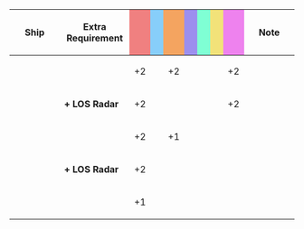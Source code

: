 {|class="wikitable" style="width:100%; text-align: center; vertical-align: middle;"
|-
! style="width: 20%;" | Ship
! style="width: 25%;" | Extra Requirement
! style="width: 5%; background-color: lightcoral;" | {{Firepower}}
! style="width: 5%; background-color: lightskyblue;" | {{Torpedo}}
! style="width: 5%; background-color: sandybrown;" | {{AA}}
! style="width: 5%; background-color: #9C8FEE;" | {{ASW}}
! style="width: 5%; background-color: #7fffd4;" | {{LOS}}
! style="width: 5%; background-color: #F2E279;" | {{Armor}}
! style="width: 5%; background-color: violet;" | {{Evasion}}
! style="width: 20%;" | Note
|-
! rowspan="2"|{{ShipLink|Haruna/Kai Ni}}
| style="text-align:left;" | 
| +2 || || +2 || || || || +2 
| style="text-align:left;" | 
|-
| style="text-align:left;" | '''+ LOS Radar''' 
| +2 || || || || || || +2 
| style="text-align:left;" | 
|-
! rowspan="2"|{{ShipLink|Kongou/Kai Ni}}
| style="text-align:left;" | 
| +2 || || +1 || || || || 
| style="text-align:left;" | 
|-
| style="text-align:left;" | '''+ LOS Radar''' 
| +2 || || || || || || 
| style="text-align:left;" | 
|-
! {{ShipLink|Hiei/Kai Ni}}<br />{{ShipLink|Kirishima/Kai Ni}}
| style="text-align:left;" | 
| +1 || || || || || || 
| style="text-align:left;" | 
|}